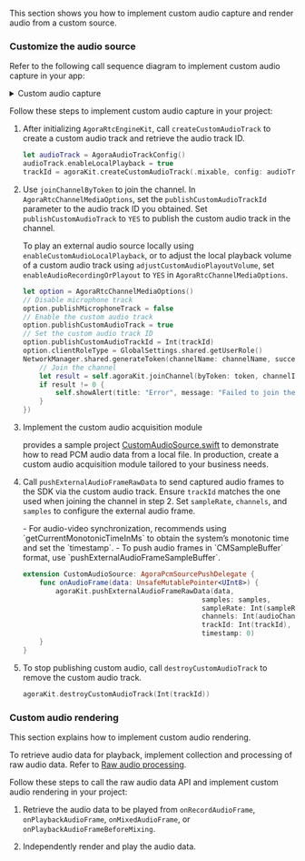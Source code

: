 <PlatformWrapper platform="macos">

This section shows you how to implement custom audio capture and render audio from a custom source.

### Customize the audio source

Refer to the following call sequence diagram to implement custom audio capture in your app:

<details>
<summary>Custom audio capture</summary>

![Custom audio capture](/images/rtc-sdk/custom-audio-capture-with-custom-track.svg)
</details>

Follow these steps to implement custom audio capture in your project:

1. After initializing `AgoraRtcEngineKit`, call `createCustomAudioTrack` to create a custom audio track and retrieve the audio track ID.

    ```swift
    let audioTrack = AgoraAudioTrackConfig()
    audioTrack.enableLocalPlayback = true
    trackId = agoraKit.createCustomAudioTrack(.mixable, config: audioTrack)
    ```

1. Use `joinChannelByToken` to join the channel. In `AgoraRtcChannelMediaOptions`, set the `publishCustomAudioTrackId` parameter to the audio track ID you obtained. Set `publishCustomAudioTrack` to `YES` to publish the custom audio track in the channel.

    <Admonition type="caution" title="Caution"> To play an external audio source locally using `enableCustomAudioLocalPlayback`, or to adjust the local playback volume of a custom audio track using `adjustCustomAudioPlayoutVolume`, set `enableAudioRecordingOrPlayout` to `YES` in `AgoraRtcChannelMediaOptions`. </Admonition>

    ```swift
    let option = AgoraRtcChannelMediaOptions()
    // Disable microphone track
    option.publishMicrophoneTrack = false
    // Enable the custom audio track
    option.publishCustomAudioTrack = true
    // Set the custom audio track ID
    option.publishCustomAudioTrackId = Int(trackId)
    option.clientRoleType = GlobalSettings.shared.getUserRole()
    NetworkManager.shared.generateToken(channelName: channelName, success: { token in
        // Join the channel
        let result = self.agoraKit.joinChannel(byToken: token, channelId: channelName, uid: 0, mediaOptions: option)
        if result != 0 {
            self.showAlert(title: "Error", message: "Failed to join the channel: \(result). Check your parameters.")
        }
    })
    ```

3. Implement the custom audio acquisition module

    <Vg k="COMPANY"/> provides a sample project [CustomAudioSource.swift](https://github.com/AgoraIO/API-Examples/tree/main/macOS/APIExample/Examples/Advanced/CustomAudioSource) to demonstrate how to read PCM audio data from a local file. In production, create a custom audio acquisition module tailored to your business needs.

4. Call `pushExternalAudioFrameRawData` to send captured audio frames to the SDK via the custom audio track. Ensure `trackId` matches the one used when joining the channel in step 2. Set `sampleRate`, `channels`, and `samples` to configure the external audio frame.

    <Admonition type="info" title="Information"> 
    - For audio-video synchronization, <Vg k="COMPANY"/> recommends using `getCurrentMonotonicTimeInMs` to obtain the system’s monotonic time and set the `timestamp`. 
    - To push audio frames in `CMSampleBuffer` format, use `pushExternalAudioFrameSampleBuffer`.
    </Admonition>

    ```swift
    extension CustomAudioSource: AgoraPcmSourcePushDelegate {
        func onAudioFrame(data: UnsafeMutablePointer<UInt8>) {
            agoraKit.pushExternalAudioFrameRawData(data,
                                                samples: samples,
                                                sampleRate: Int(sampleRate),
                                                channels: Int(audioChannel),
                                                trackId: Int(trackId),
                                                timestamp: 0)
        }
    }
    ```

5. To stop publishing custom audio, call `destroyCustomAudioTrack` to remove the custom audio track.

   ```swift
   agoraKit.destroyCustomAudioTrack(Int(trackId))
   ```
   
### Custom audio rendering

This section explains how to implement custom audio rendering.

To retrieve audio data for playback, implement collection and processing of raw audio data. Refer to [Raw audio processing](./advanced-features/stream-raw-audio).

Follow these steps to call the raw audio data API and implement custom audio rendering in your project:

1. Retrieve the audio data to be played from `onRecordAudioFrame`, `onPlaybackAudioFrame`, `onMixedAudioFrame`, or `onPlaybackAudioFrameBeforeMixing`.

2. Independently render and play the audio data.

</PlatformWrapper>
